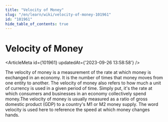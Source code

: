 ```yaml
---
title: "Velocity of Money"
slug: "/en/learn/wiki/velocity-of-money-101961"
id: "101961"
hide_table_of_contents: true
---
```



# Velocity of Money

<ArticleMeta id={101961} updatedAt={'2023-09-26 13:58:58'} />
<div className='border-solid border-b border-t-0 my-4 border-[var(--ifm-color-gray-300)]' />

The velocity of money is a measurement of the rate at which money is exchanged in an economy. It is the number of times that money moves from one entity to another. The velocity of money also refers to how much a unit of currency is used in a given period of time. Simply put, it's the rate at which consumers and businesses in an economy collectively spend money.The velocity of money is usually measured as a ratio of gross domestic product (GDP) to a country's M1 or M2 money supply. The word velocity is used here to reference the speed at which money changes hands.

